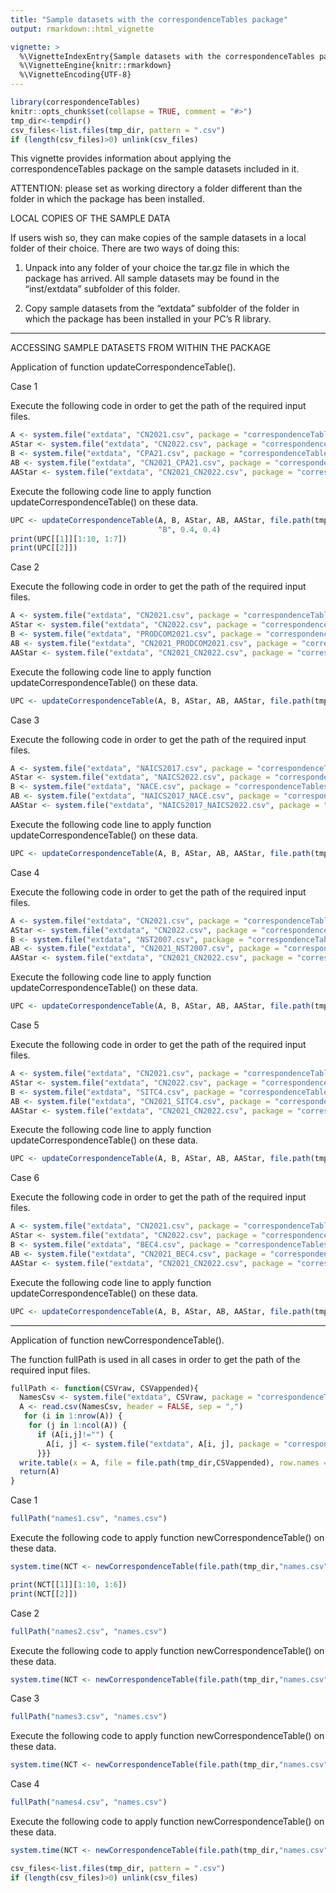 ```yaml
---
title: "Sample datasets with the correspondenceTables package"
output: rmarkdown::html_vignette

vignette: >
  %\VignetteIndexEntry{Sample datasets with the correspondenceTables package}
  %\VignetteEngine{knitr::rmarkdown}
  %\VignetteEncoding{UTF-8}
---
```


```r
library(correspondenceTables)
knitr::opts_chunk$set(collapse = TRUE, comment = "#>")
tmp_dir<-tempdir()
csv_files<-list.files(tmp_dir, pattern = ".csv")
if (length(csv_files)>0) unlink(csv_files)
```

This vignette provides information about applying the correspondenceTables package on the sample datasets included in it.

ATTENTION: please set as working directory a folder different than the folder in which the package has been installed.

LOCAL COPIES OF THE SAMPLE DATA

If users wish so, they can make copies of the sample datasets in a local folder of their choice. There are two ways of doing this:

1) Unpack into any folder of your choice the tar.gz file in which the package has arrived. All sample datasets may be found in the "inst/extdata" subfolder of this folder.

2) Copy sample datasets from the "extdata" subfolder of the folder in which the package has been installed in your PC's R library.

--------------------------------------------------------------------------------------------------------------------------------------------------------------------------------------------

ACCESSING SAMPLE DATASETS FROM WITHIN THE PACKAGE

Application of function updateCorrespondenceTable().

Case 1

Execute the following code in order to get the path of the required input files.

```r
A <- system.file("extdata", "CN2021.csv", package = "correspondenceTables")
AStar <- system.file("extdata", "CN2022.csv", package = "correspondenceTables")
B <- system.file("extdata", "CPA21.csv", package = "correspondenceTables")
AB <- system.file("extdata", "CN2021_CPA21.csv", package = "correspondenceTables")
AAStar <- system.file("extdata", "CN2021_CN2022.csv", package = "correspondenceTables")
```

Execute the following code line to apply function updateCorrespondenceTable() on these data.

```r
UPC <- updateCorrespondenceTable(A, B, AStar, AB, AAStar, file.path(tmp_dir,"updateCorrespondenceTableCase1.csv"),
                                 "B", 0.4, 0.4)
print(UPC[[1]][1:10, 1:7])
print(UPC[[2]])
```

Case 2

Execute the following code in order to get the path of the required input files.

```r
A <- system.file("extdata", "CN2021.csv", package = "correspondenceTables")
AStar <- system.file("extdata", "CN2022.csv", package = "correspondenceTables")
B <- system.file("extdata", "PRODCOM2021.csv", package = "correspondenceTables")
AB <- system.file("extdata", "CN2021_PRODCOM2021.csv", package = "correspondenceTables")
AAStar <- system.file("extdata", "CN2021_CN2022.csv", package = "correspondenceTables")
```

Execute the following code line to apply function updateCorrespondenceTable() on these data.

```r
UPC <- updateCorrespondenceTable(A, B, AStar, AB, AAStar, file.path(tmp_dir,"updateCorrespondenceTableCase2.csv"), "A", 0.4, 0.3)
```

Case 3

Execute the following code in order to get the path of the required input files.

```r
A <- system.file("extdata", "NAICS2017.csv", package = "correspondenceTables")
AStar <- system.file("extdata", "NAICS2022.csv", package = "correspondenceTables")
B <- system.file("extdata", "NACE.csv", package = "correspondenceTables")
AB <- system.file("extdata", "NAICS2017_NACE.csv", package = "correspondenceTables")
AAStar <- system.file("extdata", "NAICS2017_NAICS2022.csv", package = "correspondenceTables")
```

Execute the following code line to apply function updateCorrespondenceTable() on these data.

```r
UPC <- updateCorrespondenceTable(A, B, AStar, AB, AAStar, file.path(tmp_dir,"updateCorrespondenceTableCase3.csv"), "none", 0.5, 0.3)
```

Case 4

Execute the following code in order to get the path of the required input files.

```r
A <- system.file("extdata", "CN2021.csv", package = "correspondenceTables")
AStar <- system.file("extdata", "CN2022.csv", package = "correspondenceTables")
B <- system.file("extdata", "NST2007.csv", package = "correspondenceTables")
AB <- system.file("extdata", "CN2021_NST2007.csv", package = "correspondenceTables")
AAStar <- system.file("extdata", "CN2021_CN2022.csv", package = "correspondenceTables")
```

Execute the following code line to apply function updateCorrespondenceTable() on these data.

```r
UPC <- updateCorrespondenceTable(A, B, AStar, AB, AAStar, file.path(tmp_dir,"updateCorrespondenceTableCase4.csv"), "B", 0.4, 0.3)
```

Case 5

Execute the following code in order to get the path of the required input files.

```r
A <- system.file("extdata", "CN2021.csv", package = "correspondenceTables")
AStar <- system.file("extdata", "CN2022.csv", package = "correspondenceTables")
B <- system.file("extdata", "SITC4.csv", package = "correspondenceTables")
AB <- system.file("extdata", "CN2021_SITC4.csv", package = "correspondenceTables")
AAStar <- system.file("extdata", "CN2021_CN2022.csv", package = "correspondenceTables")
```

Execute the following code line to apply function updateCorrespondenceTable() on these data.

```r
UPC <- updateCorrespondenceTable(A, B, AStar, AB, AAStar, file.path(tmp_dir,"updateCorrespondenceTableCase5.csv"), "B", 0.3, 0.7)
```

Case 6

Execute the following code in order to get the path of the required input files.

```r
A <- system.file("extdata", "CN2021.csv", package = "correspondenceTables")
AStar <- system.file("extdata", "CN2022.csv", package = "correspondenceTables")
B <- system.file("extdata", "BEC4.csv", package = "correspondenceTables")
AB <- system.file("extdata", "CN2021_BEC4.csv", package = "correspondenceTables")
AAStar <- system.file("extdata", "CN2021_CN2022.csv", package = "correspondenceTables")
```

Execute the following code line to apply function updateCorrespondenceTable() on these data.

```r
UPC <- updateCorrespondenceTable(A, B, AStar, AB, AAStar, file.path(tmp_dir,"updateCorrespondenceTableCase6.csv"), "B", 0.3, 0.6)
```


--------------------------------------------------------------------------------------------------------------------------------------------------------------------------------------------
Application of function newCorrespondenceTable().

The function fullPath is used in all cases in order to get the path of the required input files.

```r
fullPath <- function(CSVraw, CSVappended){
  NamesCsv <- system.file("extdata", CSVraw, package = "correspondenceTables")
  A <- read.csv(NamesCsv, header = FALSE, sep = ",")
   for (i in 1:nrow(A)) {
    for (j in 1:ncol(A)) {
      if (A[i,j]!="") {
        A[i, j] <- system.file("extdata", A[i, j], package = "correspondenceTables")
      }}}
  write.table(x = A, file = file.path(tmp_dir,CSVappended), row.names = FALSE, col.names = FALSE, sep = ",")
  return(A)
}
```

Case 1

```r
fullPath("names1.csv", "names.csv")
```

Execute the following code to apply function newCorrespondenceTable() on these data.

```r
system.time(NCT <- newCorrespondenceTable(file.path(tmp_dir,"names.csv"), file.path(tmp_dir,"newCorrespondenceTableCase1.csv"), "A", 0.5))
```

```r
print(NCT[[1]][1:10, 1:6])
print(NCT[[2]])
```

Case 2

```r
fullPath("names2.csv", "names.csv")
```

Execute the following code to apply function newCorrespondenceTable() on these data.

```r
system.time(NCT <- newCorrespondenceTable(file.path(tmp_dir,"names.csv"), file.path(tmp_dir,"newCorrespondenceTableCase2.csv"), "B", 0.5))
```

Case 3

```r
fullPath("names3.csv", "names.csv")
```

Execute the following code to apply function newCorrespondenceTable() on these data.

```r
system.time(NCT <- newCorrespondenceTable(file.path(tmp_dir,"names.csv"), file.path(tmp_dir,"newCorrespondenceTableCase3.csv"), "B", 0.5))
```

Case 4

```r
fullPath("names4.csv", "names.csv")
```

Execute the following code to apply function newCorrespondenceTable() on these data.

```r
system.time(NCT <- newCorrespondenceTable(file.path(tmp_dir,"names.csv"), file.path(tmp_dir,"newCorrespondenceTableCase4.csv"), "none", 0.96))
```

```r
csv_files<-list.files(tmp_dir, pattern = ".csv")
if (length(csv_files)>0) unlink(csv_files)
```



































